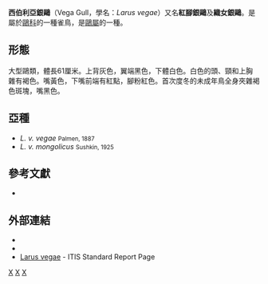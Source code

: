 {{Speciesbox 
| genus = Larus
| species = vegae
| image = A moment of a flap (6918978773).jpg
| image_caption = 成鳥
| image2 = Larus vegae.jpg
| image2_caption = 未成年鳥
| status = NE
| status_system = IUCN3.1
| authority = [[Johan_Axel_Palmén|Palmén]], 1887, northeastern [[Siberia|Siberia]]
| synonyms = 
''Larus argentatus vegae''<br/>
''Larus heuglini vegae''
|synonyms_ref = <ref>{{avibase|F01A756B334DF946|Vega Gull}}</ref>
}}

'''西伯利亞銀鷗'''（Vega Gull，學名：''Larus vegae''）又名'''紅腳銀鷗'''及'''織女銀鷗'''。是屬於[[鷗科|鷗科]]的一種雀鳥，是[[鷗屬|鷗屬]]的一種。

== 形態 ==
大型鷗類，體長61厘米。上背灰色，翼端黑色，下體白色。白色的頭、頸和上胸雜有褐色。嘴黃色，下嘴前端有紅點，腳粉紅色。首次度冬的未成年鳥全身夾雜褐色斑塊，嘴黑色。

== 亞種 ==
* ''L. v. vegae'' <small>Palmen, 1887</small>
* ''L. v. mongolicus'' <small>Sushkin, 1925</small>

== 參考文獻 ==
* {{Cite book | author = 香港觀鳥會有限公司 | title = 香港鳥類圖鑑（增訂版） | url = https://archive.org/details/xianggangniaolei0000unse | publisher = 萬里機構・萬里書店 | date = 2010-09 | ISBN = 9789621443564}}

== 外部連結 ==
* {{Commons category-inline|Larus vegae}}
* {{Wikispecies-inline|Larus vegae}}
* [https://www.itis.gov/servlet/SingleRpt/SingleRpt?search_topic=TSN&search_value=824078#null Larus vegae] {{Wayback|url=https://www.itis.gov/servlet/SingleRpt/SingleRpt?search_topic=TSN&search_value=824078#null |date=20201204081134 }} - ITIS Standard Report Page
{{Taxonbar|from=Q589154}}

[[Category:鷗屬|X]]
[[Category:香港動物|X]]
[[Category:中國鳥類|X]]